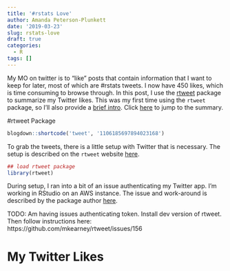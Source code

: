 ```yaml
---
title: '#rstats Love'
author: Amanda Peterson-Plunkett
date: '2019-03-23'
slug: rstats-love
draft: true
categories:
  - R
tags: []
---
```



My MO on twitter is to "like" posts that contain information that I want to keep for later, most of which are #rstats tweets. I now have 450 likes, which is time consuming to browse through. In this post, I use the [rtweet](https://rtweet.info/index.html) package to summarize my Twitter likes. This was my first time using the `rtweet` package, so I'll also provide a [brief intro](). Click [here]() to jump to the summary.

#rtweet Package

```r
blogdown::shortcode('tweet', '1106185697894023168')
```

To grab the tweets, there is a little setup with Twitter that is necessary. The setup is described on the `rtweet` website [here](https://rtweet.info/index.html).


```r
## load rtweet package
library(rtweet)
```

During setup, I ran into a bit of an issue authenticating my Twitter app. I'm working in RStudio on an AWS instance. The issue and work-around is described by the package author [here](https://github.com/mkearney/rtweet/issues/156).

TODO: Am having issues authenticating token. Install dev version of rtweet. Then follow instructions here:
https://github.com/mkearney/rtweet/issues/156

# My Twitter Likes
